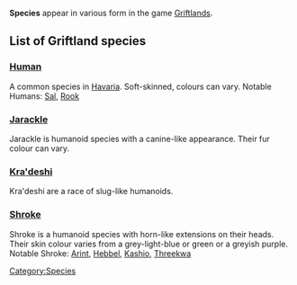 '''Species''' appear in various form in the game [[Griftlands]].

==List of Griftland species ==
=== [[Human]] ===
A common species in [[Havaria]]. Soft-skinned, colours can vary.
Notable Humans: [[Sal]], [[Rook]]

=== [[Jarackle‎]] ===
Jarackle is humanoid species with a canine-like appearance. Their fur colour can vary.

=== [[Kra'deshi‎]] ===
Kra'deshi are a race of slug-like humanoids. 

=== [[Shroke‎]] ===
Shroke is a humanoid species with horn-like extensions on their heads. Their skin colour varies from a grey-light-blue or green or a greyish purple.
Notable Shroke: [[Arint]], [[Hebbel]], [[Kashio]], [[Threekwa]]

[[Category:Species]]